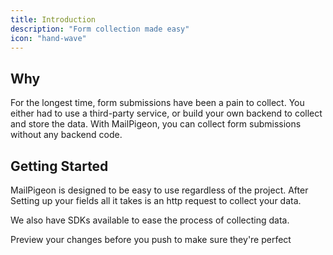 ```yaml
---
title: Introduction
description: "Form collection made easy"
icon: "hand-wave"
---
```


## Why

For the longest time, form submissions have been a pain to collect. You either had to use a third-party service, or build your own backend to collect and store the data. With MailPigeon, you can collect form submissions without any backend code.

## Getting Started

MailPigeon is designed to be easy to use regardless of the project. After
Setting up your fields all it takes is an http request to collect your data.

We also have SDKs available to ease the process of collecting data.

<CardGroup cols={2}>
  <Card title="HTTP QuickStart" icon="globe" href="knowledge-base/http">
    Preview your changes before you push to make sure they're perfect
  </Card>
  <Card
    title="Node JS QuickStart"
    icon="node-js"
    href="sdk-reference/nodejs"
  ></Card>
</CardGroup>

